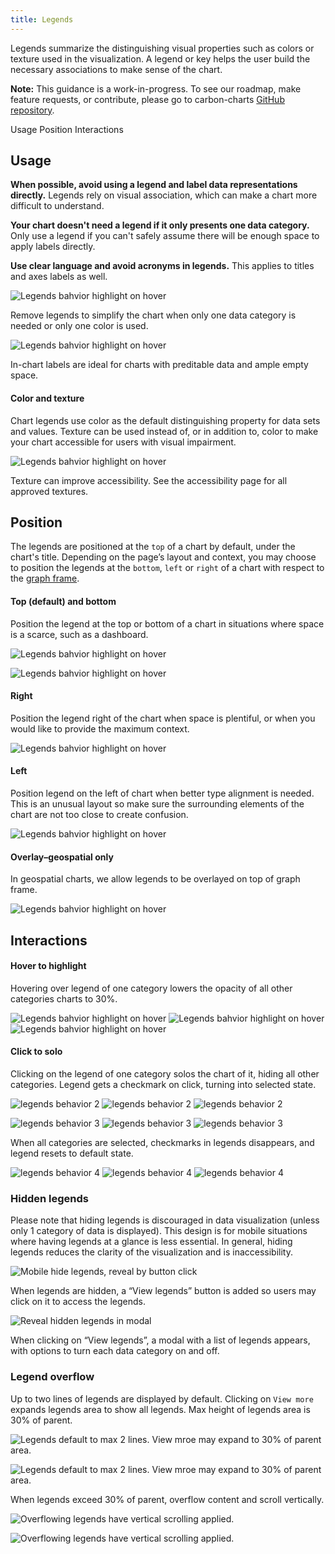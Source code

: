 ```yaml
---
title: Legends
---
```


<PageDescription>

Legends summarize the distinguishing visual properties such as colors or texture used in the visualization. A legend or key helps the user build the necessary associations to make sense of the chart.

</PageDescription>

<InlineNotification>

**Note:** This guidance is a work-in-progress. To see our roadmap, make feature requests, or contribute, please go to carbon-charts [GitHub repository](https://github.com/carbon-design-system/carbon-charts).

</InlineNotification>

<AnchorLinks>

<AnchorLink>Usage</AnchorLink>
<AnchorLink>Position</AnchorLink>
<AnchorLink>Interactions</AnchorLink>

</AnchorLinks>

## Usage

**When possible, avoid using a legend and label data representations directly.** Legends rely on visual association, which can make a chart more difficult to understand.

**Your chart doesn't need a legend if it only presents one data category.** Only use a legend if you can't safely assume there will be enough space to apply labels directly.

**Use clear language and avoid acronyms in legends.** This applies to titles and axes labels as well.

<Row>
<Column  colLg={6} colMd={4} colSm={4}>

![Legends bahvior highlight on hover](images/legends-usage-1.png)

<Caption>
  Remove legends to simplify the chart when only one data category is needed or
  only one color is used.
</Caption>

</Column>

<Column  colLg={6} colMd={4} colSm={4}>

![Legends bahvior highlight on hover](images/legends-usage-2.png)

<Caption>
  In-chart labels are ideal for charts with preditable data and ample empty
  space.
</Caption>

</Column>
</Row>

#### Color and texture

Chart legends use color as the default distinguishing property for data sets and values. Texture can be used instead of, or in addition to, color to make your chart accessible for users with visual impairment.

<Row>
<Column  colLg={6} colMd={4} colSm={4}>

![Legends bahvior highlight on hover](images/legends-usage-3.png)

<Caption>
  Texture can improve accessibility. See the accessibility page for all approved
  textures.
</Caption>

</Column>
</Row>

## Position

The legends are positioned at the `top` of a chart by default, under the chart's title. Depending on the page’s layout and context, you may choose to position the legends at the `bottom`, `left` or `right` of a chart with respect to the [graph frame](./chart-anatomy).

#### Top (default) and bottom

Position the legend at the top or bottom of a chart in situations where space is a scarce, such as a dashboard.

<Row>
<Column  colLg={6} colMd={4} colSm={4}>

![Legends bahvior highlight on hover](images/legends-pos-1.png)

</Column>
<Column  colLg={6} colMd={4} colSm={4}>

![Legends bahvior highlight on hover](images/legends-pos-2.png)

</Column>
</Row>

#### Right

Position the legend right of the chart when space is plentiful, or when you would like to provide the maximum context.

<Row>
<Column  colLg={8} colMd={6} colSm={4}>

![Legends bahvior highlight on hover](images/legends-pos-3.png)

</Column>
</Row>

#### Left

Position legend on the left of chart when better type alignment is needed. This is an unusual layout so make sure the surrounding elements of the chart are not too close to create confusion.

<Row>
<Column  colLg={8} colMd={6} colSm={4}>

![Legends bahvior highlight on hover](images/legends-pos-4.png)

</Column>
</Row>

#### Overlay–geospatial only

In geospatial charts, we allow legends to be overlayed on top of graph frame.

<Row>
<Column  colLg={12} colMd={6} colSm={4}>

![Legends bahvior highlight on hover](images/legends-pos-5.png)

</Column>
</Row>

## Interactions

#### Hover to highlight

Hovering over legend of one category lowers the opacity of all other categories charts to 30%.

<Row>
<Column  colLg={8} colMd={6} colSm={4}>

<ArtDirection>

![Legends bahvior highlight on hover](images/legends-behavior-1-sm.png)
![Legends bahvior highlight on hover](images/legends-behavior-1.png)
![Legends bahvior highlight on hover](images/legends-behavior-1.png)

</ArtDirection>

</Column>
</Row>

#### Click to solo

Clicking on the legend of one category solos the chart of it, hiding all other categories. Legend gets a checkmark on click, turning into selected state.

<Row>
<Column  colLg={8} colMd={6} colSm={4}>
<ArtDirection>

![legends behavior 2](images/legends-behavior-2-sm.png)
![legends behavior 2](images/legends-behavior-2.png)
![legends behavior 2](images/legends-behavior-2.png)

</ArtDirection>
</Column>
</Row>

<Row>
<Column  colLg={8} colMd={6} colSm={4}>
<ArtDirection>

![legends behavior 3](images/legends-behavior-3-sm.png)
![legends behavior 3](images/legends-behavior-3.png)
![legends behavior 3](images/legends-behavior-3.png)

</ArtDirection>
</Column>
</Row>

When all categories are selected, checkmarks in legends disappears, and legend resets to default state.

<Row>
<Column  colLg={8} colMd={6} colSm={4}>
<ArtDirection>

![legends behavior 4](images/legends-behavior-4-sm.png)
![legends behavior 4](images/legends-behavior-4.png)
![legends behavior 4](images/legends-behavior-4.png)

</ArtDirection>
</Column>
</Row>

### Hidden legends

Please note that hiding legends is discouraged in data visualization (unless only 1 category of data is displayed). This design is for mobile situations where having legends at a glance is less essential. In general, hiding legends reduces the clarity of the visualization and is inaccessibility.

<Row>
<Column  colLg={4} colMd={4} colSm={4}>

![Mobile hide legends, reveal by button click](images/legends-hidden-1.png)

<Caption>
  When legends are hidden, a “View legends” button is added so users may click
  on it to access the legends.
</Caption>

</Column>
<Column  colLg={4} colMd={4} colSm={4}>

![Reveal hidden legends in modal ](images/legends-hidden-2.png)

<Caption>
  When clicking on “View legends”, a modal with a list of legends appears, with
  options to turn each data category on and off.
</Caption>

</Column>
</Row>

### Legend overflow

Up to two lines of legends are displayed by default. Clicking on `View more` expands legends area to show all legends. Max height of legends area is 30% of parent.

<Row>
<Column  colLg={6} colMd={4} colSm={4}>

![Legends default to max 2 lines. View mroe may expand to 30% of parent area.](images/legends-overflow-1a.png)

</Column>
<Column  colLg={6} colMd={4} colSm={4}>

![Legends default to max 2 lines. View mroe may expand to 30% of parent area.](images/legends-overflow-1b.png)

</Column>
</Row>

When legends exceed 30% of parent, overflow content and scroll vertically.

<Row>
<Column  colLg={6} colMd={4} colSm={4}>

![Overflowing legends have vertical scrolling applied.](images/legends-overflow-2a.png)

</Column>
<Column  colLg={6} colMd={4} colSm={4}>

![Overflowing legends have vertical scrolling applied.](images/legends-overflow-2b.png)

</Column>
</Row>
